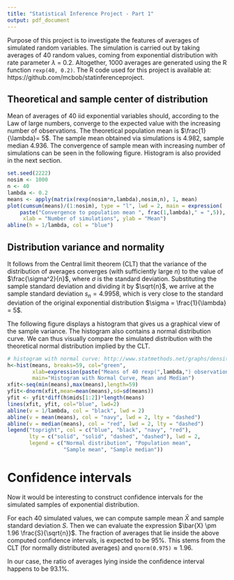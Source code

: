 ```yaml
---
title: "Statistical Inference Project - Part 1"
output: pdf_document
---
```


Purpose of this project is to investigate the features of averages of simulated random variables. The simulation is carried out by taking averages of 40 random values, coming from exponential distribution with rate parameter $\lambda$ = 0.2. Altogether, 1000 averages are generated using the R function `rexp(40, 0.2)`. The R code used for this project is available at: https://github.com/mcbob/statinferenceproject.

## Theoretical and sample center of distribution

Mean of averages of 40 iid exponential variables should, according to the Law of large numbers, converge to the expected value with the increasing number of observations. The theoretical population mean is $\frac{1}{\lambda}= 5$. The sample mean obtained via simulations is 4.982, sample median 4.936. The convergence of sample mean with increasing number of simulations can be seen in the following figure. Histogram is also provided in the next section.


```r
set.seed(2222)
nosim <- 1000
n <- 40
lambda <- 0.2
means <- apply(matrix(rexp(nosim*n,lambda),nosim,n), 1, mean) 
plot(cumsum(means)/(1:nosim), type = "l", lwd = 2, main = expression(
    paste("Convergence to population mean ", frac(1,lambda)," = ",5)),
     xlab = "Number of simulations", ylab = "Mean")
abline(h = 1/lambda, col = "blue")
```

## Distribution variance and normality

It follows from the Central limit theorem (CLT) that the variance of the distribution of averages converges (with sufficiently large _n_) to the value of $\frac{\sigma^2}{n}$, where $\sigma$ is the standard deviation. Substituting the sample standard deviation and dividing it by $\sqrt{n}$, we arrive at the sample standard deviation $s_n = 4.9958$, which is very close to the standard deviation of the original exponential distribution  $\sigma = \frac{1}{\lambda} = 5$.

The following figure displays a histogram that gives us a graphical view of the sample variance. The histogram also contains a normal distribution curve. We can thus visually compare the simulated distribution with the theoretical normal distribution implied by the CLT.

```r
# histogram with normal curve: http://www.statmethods.net/graphs/density.html
h<-hist(means, breaks=59, col="green", 
        xlab=expression(paste("Means of 40 rexp(",lambda,") observations")), 
        main="Histogram with Normal Curve, Mean and Median") 
xfit<-seq(min(means),max(means),length=59) 
yfit<-dnorm(xfit,mean=mean(means),sd=sd(means)) 
yfit <- yfit*diff(h$mids[1:2])*length(means) 
lines(xfit, yfit, col="blue", lwd=2)
abline(v = 1/lambda, col = "black", lwd = 2)
abline(v = mean(means), col = "navy", lwd = 2, lty = "dashed")
abline(v = median(means), col = "red", lwd = 2, lty = "dashed")
legend("topright", col = c("blue", "black", "navy", "red"), 
       lty = c("solid", "solid", "dashed", "dashed"), lwd = 2,
       legend = c("Normal distribution", "Population mean",
                  "Sample mean", "Sample median"))
```

# Confidence intervals

Now it would be interesting to construct confidence intervals for the simulated samples of exponential distribution.

For each 40 simulated values, we can compute sample mean $\bar{X}$ and sample standard deviation $S$. Then we can evaluate the expression $\bar{X} \pm 1.96 \frac{S}{\sqrt{n}}$. The fraction of averages that lie inside the above computed confidence intervals, is expected to be 95%. This stems from the CLT (for normally distributed averages) and `qnorm(0.975)`$\approx 1.96$.

In our case, the ratio of averages lying inside the confidence interval happens to be 93.1%.